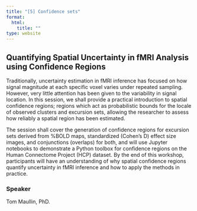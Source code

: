 ```yaml
---
title: "[5] Confidence sets"
format:
  html:
    title: ""
type: website
---
```


## Quantifying Spatial Uncertainty in fMRI Analysis using Confidence Regions
Traditionally, uncertainty estimation in fMRI inference has focused on how signal magnitude at each specific voxel varies under repeated sampling. However, very little attention has been given to the variability in signal location. In this session, we shall provide a practical introduction to spatial confidence regions; regions which act as probabilistic bounds for the locale of observed clusters and excursion sets, allowing the researcher to assess how reliably a spatial region has been estimated.

The session shall cover the generation of confidence regions for excursion sets derived from %BOLD maps, standardized (Cohen’s D) effect size images, and conjunctions (overlaps) for both, and will use Jupyter notebooks to demonstrate a Python toolbox for confidence regions on the Human Connectome Project (HCP) dataset. By the end of this workshop, participants will have an understanding of why spatial confidence regions quantify uncertainty in fMRI inference and how to apply the methods in practice.


### Speaker

Tom Maullin, PhD.